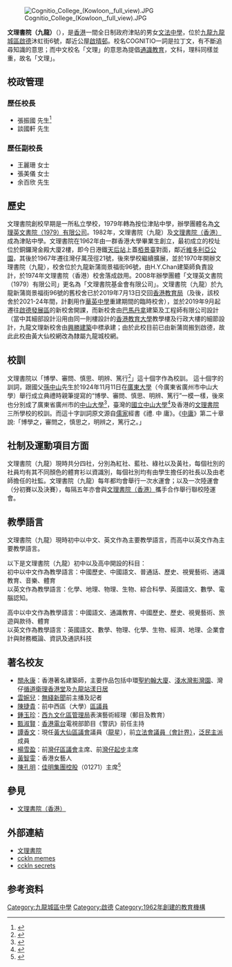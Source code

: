 {{多個問題|
{{citation style|time=2018-02-27T07:30:52+00:00}}
{{refimprove|time=2018-02-27T07:30:52+00:00}}
{{expand|time=2013-10-18T06:59:48+00:00}}
}}
{{Infobox_School 
| name = 文理書院（九龍）<br />Cognitio College（Kowloon）
| image= [[File:文理書院（九龍）新校舍2.0.jpg|280px]]
| established = 1962年
| motto = 「《博學、審問、慎思、明辨、篤行》」
| type = 津貼中學（正由中文中學轉營為英文中學）
| language = 初中：[[中文|中文]]、[[英文|英文]]<br>高中：[[英文|英文]]
| principal = 談國軒先生
| vice_principal = 王麗珊女士、張美儀女士、余百欣先生
| faculty = 
| enrollment = 約800人
| free_label = 校舍面積
| free_text = 新蒲崗舊校舍：約2240平方米<br>啟德新校舍：約7500平方米
| house =
<span style="color: red;">●</span> 紅社（Red House）<br/><span style="color: blue;">●</span> 藍社（Blue House）<br/>
<span style="color: yellow;">●</span> 黃社（Yellow House）<br/><span style="color: green;">●</span> 綠社（Green House）<br/>
| location =  九龍九龍城啟德沐虹街6號 
| information =（852）2323 1741
| website = http://www.cckln.edu.hk/
}}

[[File:Cognitio_College_(Kowloon,_full_view).JPG|thumb]]

'''文理書院（九龍）'''（{{lang-en|Cognitio College（Kowloon）}}），是[[香港|香港]]一間全日制政府津貼的男女[[文法中學|文法中學]]，位於[[九龍|九龍]][[九龍城區|九龍城區]][[啟德|啟德]]沐虹街6號，鄰近公屋[[啟晴邨|啟晴邨]]。校名COGNITIO一詞是拉丁文，有不斷追尋知識的意思；而中文校名「文理」的意思為提倡[[通識教育|通識教育]]，文科，理科同樣並重，故名「文理」。

==校政管理==
===歷任校長===
*張振國 先生<ref>{{Cite book|title=《香港人名錄》|last=盧子健和何安達|publisher=天地圖書出版|year=1994|pages=第305頁}}</ref>
*談國軒 先生

===歷任副校長===
*王麗珊 女士
*張美儀 女士
*余百欣 先生

== 歷史 ==
文理書院創校早期是一所私立學校，1979年轉為按位津貼中學，辦學團體名為[[文理英文書院（1979）有限公司|文理英文書院（1979）有限公司]]。1982年，文理書院（九龍）及[[文理書院（香港）|文理書院（香港）]]成為津貼中學。文理書院在1962年由一群香港大學畢業生創立，最初成立的校址位於銅鑼灣金殿大廈2樓，即今日港鐵[[天后站|天后站]]上蓋[[栢景臺|栢景臺]]對面，鄰近[[維多利亞公園|維多利亞公園]]，其後於1967年遷往灣仔萬茂徑21號，後來學校繼續擴展，並於1970年開辦文理書院（九龍），校舍位於九龍新蒲崗景福街96號，由H.Y.Chan建築師負責設計，於1974年文理書院（香港）校舍落成啟用。2008年辦學團體「文理英文書院（1979）有限公司」更名為「文理書院基金會有限公司」。文理書院（九龍）於九龍新蒲崗景福街96號的舊校舍已於2019年7月13日交回[[香港教育局|香港教育局]]（及後，該校舍於2021-24年間，計劃用作[[華英中學|華英中學]]重建期間的臨時校舍），並於2019年9月起遷往[[啟德新發展區|啟德發展區]]的新校舍開課，而新校舍由[[巴馬丹拿|巴馬丹拿]]建築及工程師有限公司設計（當中其細部設計沿用由同一則樓設計的[[香港教育大學|香港教育大學]]教學樓及行政大樓的細節設計，九龍文理新校舍由[[興勝建築|興勝建築]]中標承建；由於此校目前已由新蒲崗搬到啟德，故此此校由黃大仙校網改為隸屬九龍城校網。

==校訓==
文理書院以「博學、審問、慎思、明辨、篤行<ref>{{cite web|url=http://www.cognitiohk.edu.hk/SchIntroduction/Belief/belief.htm|title=文理書院（香港）|website=www.cognitiohk.edu.hk|access-date=2013-10-18|archive-date=2020-04-09|archive-url=https://web.archive.org/web/20200409005708/http://www.cognitiohk.edu.hk/SchIntroduction/Belief/belief.htm|dead-url=no}}</ref>」這十個字作為校訓。
這十個字的訓詞，跟國父[[孫中山|孫中山]]先生於1924年11月11日在[[廣東大學|廣東大學]]（今廣東省廣州市中山大學）舉行成立典禮時親筆提寫的“博學、審問、慎思、明辨、篤行”一模一樣，後來也分別成了廣東省廣州市的[[中山大學|中山大學]]<ref>{{Cite web |url=http://gjs.sysu.edu.cn/zsdxxs/szsyzsdx/9833.htm |title=存档副本 |access-date=2013-10-18 |archive-url=https://web.archive.org/web/20131019052200/http://gjs.sysu.edu.cn/zsdxxs/szsyzsdx/9833.htm |archive-date=2013-10-19 |dead-url=yes }}</ref>，臺灣的[[國立中山大學|國立中山大學]]<ref>{{cite web|url=http://www.nsysu.edu.tw/bin/home.php?Lang=zh-tw|title=國立中山大學National Sun Yat-sen University|website=www.nsysu.edu.tw|access-date=2013-10-18|archive-url=https://web.archive.org/web/20131019130422/http://www.nsysu.edu.tw/bin/home.php?Lang=zh-tw|archive-date=2013-10-19|dead-url=yes}}</ref>及香港的[[文理書院|文理書院]]三所學校的校訓。而這十字訓詞原文源自[[儒家|儒家]]經書《禮. 中 庸》。《[[中庸|中庸]]》第二十章說:「博學之，審問之，慎思之，明辨之，篤行之。」

==社制及運動項目方面==
文理書院（九龍）現時共分四社，分別為紅社、藍社、綠社以及黃社，每個社別的社員均有其不同顏色的體育衫以資識別，每個社別均有由學生擔任的社長以及由老師擔任的社監。文理書院（九龍）每年都均會舉行一次水運會；以及一次陸運會（分初賽以及決賽），每隔五年亦會與[[文理書院（香港）|文理書院（香港）]]攜手合作舉行聯校陸運會。

==教學語言==
文理書院（九龍）現時初中以中文、英文作為主要教學語言，而高中以英文作為主要教學語言。

以下是文理書院（九龍）初中以及高中開設的科目：<br>初中以中文作為教學語言：中國歷史、中國語文、普通話、歷史、視覺藝術、通識教育、音樂、體育<br>以英文作為教學語言：化學、地理、物理、生物、綜合科學、英國語文、數學、電腦認知。

高中以中文作為教學語言：中國語文、通識教育、中國歷史、歷史、視覺藝術、旅遊與款待、體育<br>以英文作為教學語言：英國語文、數學、物理、化學、生物、經濟、地理、企業會計與財務概論、資訊及通訊科技

==著名校友==
*[[關永康|關永康]]：香港著名建築師，主要作品包括中環[[聖約翰大廈|聖約翰大廈]]、[[淺水灣|淺水灣]][[影灣園|影灣園]]、灣仔[[循道衛理香港堂|循道衛理香港堂]]及[[九龍站_(港鐵)|九龍站]][[漾日居|漾日居]]
*[[雲婉兒|雲婉兒]]：[[無綫新聞|無綫新聞]]前主播及記者
*[[陳捷貴|陳捷貴]]{{BBSHK|nocat}}{{JP|nocat}}：前中西區（大學）[[區議員|區議員]]
*[[鍾玉珍|鍾玉珍]]：[[西九文化區管理局|西九文化區管理局]]表演藝術經理（郵目及教育）
*[[甄淑賢|甄淑賢]]：[[香港電台|香港電台]]電視部節目《警訊》前任主持
*[[譚香文|譚香文]]：現任[[黃大仙區議會|黃大仙區議會]]議員（[[龍星|龍星]]），前[[會計界功能界別|立法會議員（會計界）]]，[[泛民主派|泛民主派]]成員
*[[楊雪盈|楊雪盈]]：前[[灣仔區議會|灣仔區議會]]主席、前[[灣仔起步|灣仔起步]]主席
*[[黃智雯|黃智雯]]：香港女藝人
*[[陳孔明|陳孔明]]：[[佳明集團控股|佳明集團控股]]（01271）主席<ref>{{cite web |url=http://www.cckln.edu.hk/zh/alumni-award.htm |title=校友成就其他獎項 |last= |first= |date= |website= |publisher=文理書院（九龍） |access-date=2018-12-30 |quote= |archive-date=2020-07-08 |archive-url=https://web.archive.org/web/20200708111246/http://www.cckln.edu.hk/zh/alumni-award.htm |dead-url=no }}</ref>

==參見==
*[[文理書院（香港）|文理書院（香港）]]

== 外部連結 ==
* [http://www.cckln.edu.hk/ 文理書院] {{Wayback|url=http://www.cckln.edu.hk/ |date=20201026034715 }}
*[https://instagram.com/_unknownschool_memes_?utm_medium=copy_link/ cckln memes]
* [https://instagram.com/unknown_school_secrets?utm_medium=copy_link/ cckln secrets]

==参考资料==
{{reflist}}

[[Category:九龍城區中學|Category:九龍城區中學]]
[[Category:啟德|Category:啟德]]
[[Category:1962年創建的教育機構|Category:1962年創建的教育機構]]